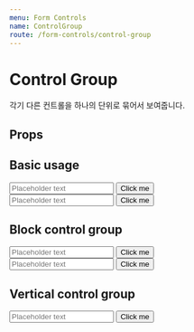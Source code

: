 ```yaml
---
menu: Form Controls
name: ControlGroup
route: /form-controls/control-group
---
```



# Control Group

각기 다른 컨트롤을 하나의 단위로 묶어서 보여줍니다.

## Props

<PropsTable of={ControlGroup} />

## Basic usage

<Playground>
  <ControlGroup>
    <Input placeholder="Placeholder text" />
    <Button size={ButtonSize.LARGE} color={ButtonColor.ORANGE}>
      Click me
    </Button>
  </ControlGroup>
  <br />
  <ControlGroup>
    <Input placeholder="Placeholder text" size="sm" />
    <Button color={ButtonColor.ORANGE}>Click me</Button>
  </ControlGroup>
</Playground>

## Block control group

<Playground>
  <ControlGroup fill>
    <Input placeholder="Placeholder text" />
    <Button size={ButtonSize.LARGE} color={ButtonColor.ORANGE}>
      Click me
    </Button>
  </ControlGroup>
  <br />
  <ControlGroup fill>
    <Input placeholder="Placeholder text" size="sm" />
    <Button color={ButtonColor.ORANGE}>Click me</Button>
  </ControlGroup>
</Playground>

## Vertical control group

<Playground>
  <ControlGroup vertical>
    <Input placeholder="Placeholder text" />
    <Button size={ButtonSize.LARGE} color={ButtonColor.ORANGE}>
      Click me
    </Button>
  </ControlGroup>
</Playground>

